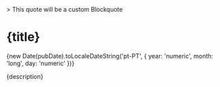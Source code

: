 

<Layout>
  > This quote will be a custom Blockquote

  # {title}
  {new Date(pubDate).toLocaleDateString('pt-PT', {
    year: 'numeric',
    month: 'long',
    day: 'numeric'
  })}
  <p>{description}</p>
</Layout>


